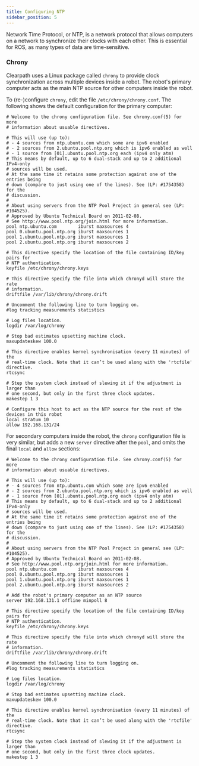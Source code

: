 ```yaml
---
title: Configuring NTP
sidebar_position: 5
---
```


Network Time Protocol, or NTP, is a network protocol that allows computers on a network to synchronize their clocks
with each other. This is essential for ROS, as many types of data are time-sensitive.

### Chrony

Clearpath uses a Linux package called `chrony` to provide clock synchronization across multiple devices inside a robot.
The robot's primary computer acts as the main NTP source for other computers inside the robot.

To (re-)configure `chrony`, edit the file `/etc/chrony/chrony.conf`. The following shows the default configuration
for the primary computer:

```
# Welcome to the chrony configuration file. See chrony.conf(5) for more
# information about usuable directives.

# This will use (up to):
# - 4 sources from ntp.ubuntu.com which some are ipv6 enabled
# - 2 sources from 2.ubuntu.pool.ntp.org which is ipv6 enabled as well
# - 1 source from [01].ubuntu.pool.ntp.org each (ipv4 only atm)
# This means by default, up to 6 dual-stack and up to 2 additional IPv4-only
# sources will be used.
# At the same time it retains some protection against one of the entries being
# down (compare to just using one of the lines). See (LP: #1754358) for the
# discussion.
#
# About using servers from the NTP Pool Project in general see (LP: #104525).
# Approved by Ubuntu Technical Board on 2011-02-08.
# See http://www.pool.ntp.org/join.html for more information.
pool ntp.ubuntu.com        iburst maxsources 4
pool 0.ubuntu.pool.ntp.org iburst maxsources 1
pool 1.ubuntu.pool.ntp.org iburst maxsources 1
pool 2.ubuntu.pool.ntp.org iburst maxsources 2

# This directive specify the location of the file containing ID/key pairs for
# NTP authentication.
keyfile /etc/chrony/chrony.keys

# This directive specify the file into which chronyd will store the rate
# information.
driftfile /var/lib/chrony/chrony.drift

# Uncomment the following line to turn logging on.
#log tracking measurements statistics

# Log files location.
logdir /var/log/chrony

# Stop bad estimates upsetting machine clock.
maxupdateskew 100.0

# This directive enables kernel synchronisation (every 11 minutes) of the
# real-time clock. Note that it can’t be used along with the 'rtcfile' directive.
rtcsync

# Step the system clock instead of slewing it if the adjustment is larger than
# one second, but only in the first three clock updates.
makestep 1 3

# Configure this host to act as the NTP source for the rest of the devices in this robot
local stratum 10
allow 192.168.131/24
```

For secondary computers inside the robot, the `chrony` configuration file is very similar, but adds a new `server` directive
after the `pool`, and omits the final `local` and `allow` sections:

```
# Welcome to the chrony configuration file. See chrony.conf(5) for more
# information about usuable directives.

# This will use (up to):
# - 4 sources from ntp.ubuntu.com which some are ipv6 enabled
# - 2 sources from 2.ubuntu.pool.ntp.org which is ipv6 enabled as well
# - 1 source from [01].ubuntu.pool.ntp.org each (ipv4 only atm)
# This means by default, up to 6 dual-stack and up to 2 additional IPv4-only
# sources will be used.
# At the same time it retains some protection against one of the entries being
# down (compare to just using one of the lines). See (LP: #1754358) for the
# discussion.
#
# About using servers from the NTP Pool Project in general see (LP: #104525).
# Approved by Ubuntu Technical Board on 2011-02-08.
# See http://www.pool.ntp.org/join.html for more information.
pool ntp.ubuntu.com        iburst maxsources 4
pool 0.ubuntu.pool.ntp.org iburst maxsources 1
pool 1.ubuntu.pool.ntp.org iburst maxsources 1
pool 2.ubuntu.pool.ntp.org iburst maxsources 2

# Add the robot's primary computer as an NTP source
server 192.168.131.1 offline minpoll 8

# This directive specify the location of the file containing ID/key pairs for
# NTP authentication.
keyfile /etc/chrony/chrony.keys

# This directive specify the file into which chronyd will store the rate
# information.
driftfile /var/lib/chrony/chrony.drift

# Uncomment the following line to turn logging on.
#log tracking measurements statistics

# Log files location.
logdir /var/log/chrony

# Stop bad estimates upsetting machine clock.
maxupdateskew 100.0

# This directive enables kernel synchronisation (every 11 minutes) of the
# real-time clock. Note that it can’t be used along with the 'rtcfile' directive.
rtcsync

# Step the system clock instead of slewing it if the adjustment is larger than
# one second, but only in the first three clock updates.
makestep 1 3
```
